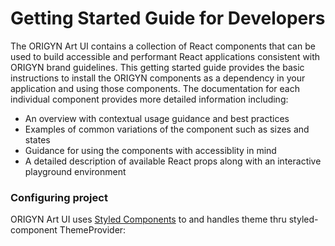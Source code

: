 
<Meta title="Getting started/Development" />

<style>{`

`}</style>

<h1 className="subheading">Getting Started Guide for Developers</h1>
<p>
The ORIGYN Art UI contains a collection of React components that can be used to build accessible and performant React applications consistent with ORIGYN brand guidelines.
This getting started guide provides the basic instructions to install the ORIGYN components as a dependency in your application and using those components.
The documentation for each individual component provides more detailed information including:
</p>
<ul>
  <li>An overview with contextual usage guidance and best practices</li>
  <li>Examples of common variations of the component such as sizes and states</li>
  <li>Guidance for using the components with accessiblity in mind</li>
  <li>A detailed description of available React props along with an interactive playground environment</li>
</ul>
<h3>Configuring project</h3>
<p>ORIGYN Art UI uses <a href="https://styled-components.com/docs/basics" target="_blank">Styled Components</a> to and handles theme thru styled-component ThemeProvider:</p>
<Canvas>
  <Story
    name="12"
    args={{
      status: 'warning',
      label: 'Warning',
    }} />
</Canvas>
<p></p>
<p></p>
<p></p>
